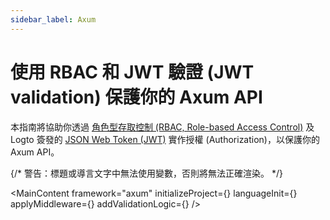```yaml
---
sidebar_label: Axum
---
```




# 使用 RBAC 和 JWT 驗證 (JWT validation) 保護你的 Axum API

本指南將協助你透過 [角色型存取控制 (RBAC, Role-based Access Control)](/authorization/role-based-access-control) 及 Logto 簽發的 [JSON Web Token (JWT)](https://auth.wiki/jwt) 實作授權 (Authorization)，以保護你的 Axum API。

{/* 警告：標題或導言文字中無法使用變數，否則將無法正確渲染。 */}

<MainContent
  framework="axum"
  initializeProject={<InitProject />}
  languageInit={<Init />}
  applyMiddleware={<ApplyMiddleware />}
  addValidationLogic={<AddValidationLogic framework="axum" />}
/>
